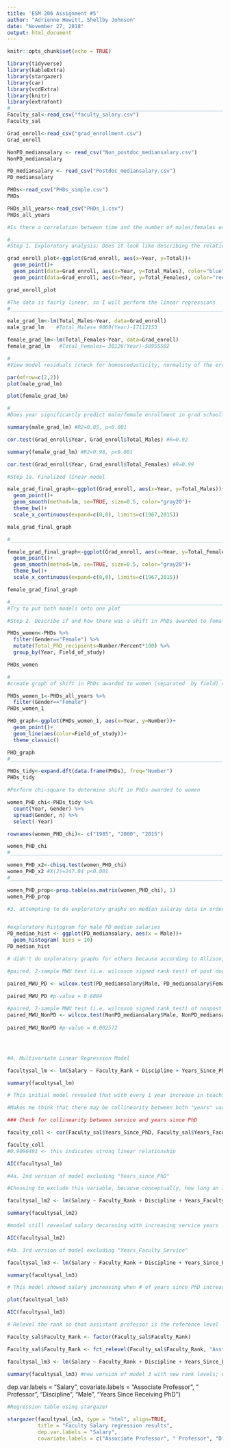 ```yaml
---
title: 'ESM 206 Assignment #5'
author: "Adrienne Hewitt, Shellby Johnson"
date: "November 27, 2018"
output: html_document
---
```


```r
knitr::opts_chunk$set(echo = TRUE)
```

```r

library(tidyverse)
library(kableExtra)
library(stargazer)
library(car)
library(vcdExtra)
library(knitr)
library(extrafont)
#____________________________________________________________________________
Faculty_sal<-read_csv("faculty_salary.csv")
Faculty_sal

Grad_enroll<-read_csv("grad_enrollment.csv")
Grad_enroll

NonPD_mediansalary <- read_csv("Non_postdoc_mediansalary.csv")
NonPD_mediansalary

PD_mediansalary <- read_csv("Postdoc_mediansalary.csv")
PD_mediansalary

PHDs<-read_csv("PHDs_simple.csv")
PHDs

PHDs_all_years<-read_csv("PHDs_1.csv")
PHDs_all_years

```

```r
#Is there a correlation between time and the number of males/females enrolled in grad school? Perform a linear regression to answer this question. 

#_____________________________________________________________________________
#Step 1. Exploratory analysis; Does it look like describing the relationship between year and graduate enrollment using linear regression makes sense?

grad_enroll_plot<-ggplot(Grad_enroll, aes(x=Year, y=Total))+
  geom_point()+
  geom_point(data=Grad_enroll, aes(x=Year, y=Total_Males), color="blue")+
  geom_point(data=Grad_enroll, aes(x=Year, y=Total_Females), color="red")

grad_enroll_plot

#The data is fairly linear, so I will perform the linear regressions
#_______________________________________________________________________________

male_grad_lm<-lm(Total_Males~Year, data=Grad_enroll)
male_grad_lm    #Total_Males= 9069(Year)-17112153

female_grad_lm<-lm(Total_Females~Year, data=Grad_enroll)
female_grad_lm   #Total_Females= 30126(Year)-58955502

#___________________________________________________________________________________
#View model residuals (check for homoscedasticity, normality of the error distribution)

par(mfrow=c(2,2))
plot(male_grad_lm)

plot(female_grad_lm)

#____________________________________________________________________________________
#Does year significantly predict male/female enrollment in grad school?

summary(male_grad_lm) #R2=0.85, p<0.001

cor.test(Grad_enroll$Year, Grad_enroll$Total_Males) #R=0.92

summary(female_grad_lm) #R2=0.98, p<0.001

cor.test(Grad_enroll$Year, Grad_enroll$Total_Females) #R=0.99
```


```r
#Step 1a. Finalized linear model

male_grad_final_graph<-ggplot(Grad_enroll, aes(x=Year, y=Total_Males))+
  geom_point()+
  geom_smooth(method=lm, se=TRUE, size=0.5, color="gray20")+
  theme_bw()+
  scale_x_continuous(expand=c(0,0), limits=c(1967,2015))

male_grad_final_graph

#____________________________________________________________________________

female_grad_final_graph<-ggplot(Grad_enroll, aes(x=Year, y=Total_Females))+
  geom_point()+
  geom_smooth(method=lm, se=TRUE, size=0.5, color="gray20")+
  theme_bw()+
  scale_x_continuous(expand=c(0,0), limits=c(1967,2015))

female_grad_final_graph

#______________________________________________________________________________
#Try to put both models onto one plot


```

```r
#Step 2. Describe if and how there was a shift in PhDs awarded to females in four ﬁelds (Physical and Earth Sciences, Engineering, Education, and Humanities & Arts) in 1985, 2000, and 2015. 

PHDs_women<-PHDs %>% 
  filter(Gender=="Female") %>%
  mutate(Total_PhD_recipients=Number/Percent*100) %>% 
  group_by(Year, Field_of_study)

PHDs_women

#_____________________________________________________________________________
#create graph of shift in PhDs awarded to women (separated  by field) over the years 

PHDs_women_1<-PHDs_all_years %>% 
  filter(Gender=="Female")
PHDs_women_1

PHD_graph<-ggplot(PHDs_women_1, aes(x=Year, y=Number))+
  geom_point()+
  geom_line(aes(color=Field_of_study))+
  theme_classic()

PHD_graph
#_____________________________________________________________________________

PHDs_tidy<-expand.dft(data.frame(PHDs), freq="Number")
PHDs_tidy

#Perform chi-square to determine shift in PhDs awarded to women

women_PHD_chi<-PHDs_tidy %>%
  count(Year, Gender) %>% 
  spread(Gender, n) %>% 
  select(-Year)

rownames(women_PHD_chi)<- c("1985", "2000", "2015")

women_PHD_chi
#_____________________________________________________________________________

women_PHD_x2<-chisq.test(women_PHD_chi)
women_PHD_x2 #X(2)=247.84 p<0.001
#_____________________________________________________________________________

women_PHD_prop<-prop.table(as.matrix(women_PHD_chi), 1)
women_PHD_prop

```


```r

#3. attempting to do exploratory graphs on median salaray data in order to determine normality....yeaaa, not sure how to get it to plot; will ask Allison or someone after lab


#exploratory histogram for male PD median salaries
PD_median_hist <- ggplot(PD_mediansalary, aes(x = Male))+
  geom_histogram( bins = 10)
PD_median_hist

# didn't do exploratory graphs for others because according to Allison, this is the test that needs to be done (from someone who went to office hours yesterday)

#paired, 2-sample MWU test (i.e. wilcoxon signed rank test) of post doc median salaries bwteen males and females

paired_MWU_PD <- wilcox.test(PD_mediansalary$Male, PD_mediansalary$Female, paired = TRUE)  
  
paired_MWU_PD #p-value = 0.8884

#paired, 2-sample MWU test (i.e. wilcoxon signed rank test) of nonpost doc median salaries bwteen males and females
paired_MWU_NonPD <- wilcox.test(NonPD_mediansalary$Male, NonPD_mediansalary$Female, paired = TRUE)  
  
paired_MWU_NonPD #p-value = 0.002572





```

```r
#4. Multivariate Linear Regression Model 

facultysal_lm <- lm(Salary ~ Faculty_Rank + Discipline + Years_Since_PhD + Years_Faculty_Service + Sex, data = Faculty_sal)

summary(facultysal_lm)

# This initial model revealed that with every 1 year increase in teaching experience (service), salary is expected to decrease by ~ $490.00. This doesn't make a whole bunch of sense as more experience usually leads to an increase in pay. 

#Makes me think that there may be collinearity between both "years" variables

### Check for collinearity between service and years since PhD

faculty_coll <- cor(Faculty_sal$Years_Since_PhD, Faculty_sal$Years_Faculty_Service)

faculty_coll
#0.9096491 <- this indicates strong linear relationship

AIC(facultysal_lm)


```

```r
#4a. 2nd version of model excluding "Years_since_PhD" 

#Choosing to exclude this variable, because conceptually, how long an individual has been teaching seems like it would be more relevant and would include having a PhD. How long a person has had their PhD, would weigh less if they haven't also been teaching.

facultysal_lm2 <- lm(Salary ~ Faculty_Rank + Discipline + Years_Faculty_Service + Sex, data = Faculty_sal)

summary(facultysal_lm2)

#model still revealed salary decaresing with increasing service years

AIC(facultysal_lm2)

```

```r

#4b. 3rd version of model excluding "Years_Faculty_Service"

facultysal_lm3 <- lm(Salary ~ Faculty_Rank + Discipline + Years_Since_PhD + Sex, data = Faculty_sal)

summary(facultysal_lm3)

# This model showed salary increasing when # of years since PhD increases

plot(facultysal_lm3)

AIC(facultysal_lm3)

```
```r

# Relevel the rank so that assistant professor is the reference level

Faculty_sal$Faculty_Rank <- factor(Faculty_sal$Faculty_Rank)

Faculty_sal$Faculty_Rank <- fct_relevel(Faculty_sal$Faculty_Rank, "AsstProf")

facultysal_lm3 <- lm(Salary ~ Faculty_Rank + Discipline + Years_Since_PhD + Sex, data = Faculty_sal)

summary(facultysal_lm3) #new version of model 3 with new rank levels; now asistant professor is the reference for rank


```
dep.var.labels = "Salary", 
          covariate.labels = "Associate Professor", " Professor", "Discipline", "Male", "Years Since Receiving PhD")
```r
#Regression table using stargazer

stargazer(facultysal_lm3, type = "html", align=TRUE,
          title = "Faculty Salary regression results",
          dep.var.labels = "Salary", 
          covariate.labels = c("Associate Professor", " Professor", "Discipline", "Years Since Receiving PhD","Male")) 
          
          
          

```

